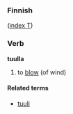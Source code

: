 ===Finnish===
([[Wiktionary:Finnish_index_t|index T]])

===Verb===
'''tuulla'''

# to [[blow]] (of wind)

====Related terms====
*[[tuuli]]